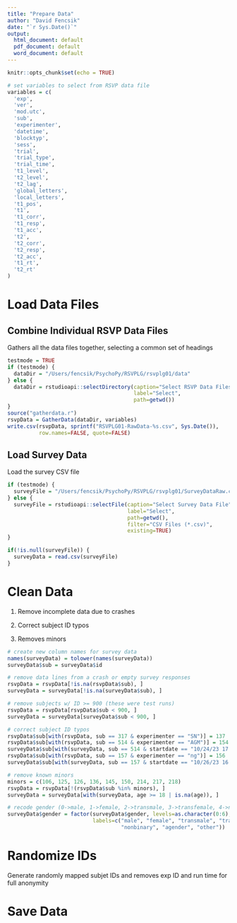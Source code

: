 ```yaml
---
title: "Prepare Data"
author: "David Fencsik"
date: "`r Sys.Date()`"
output:
  html_document: default
  pdf_document: default
  word_document: default
---
```


```r
knitr::opts_chunk$set(echo = TRUE)

# set variables to select from RSVP data file
variables = c(
  'exp',
  'ver',
  'mod.utc',
  'sub',
  'experimenter',
  'datetime',
  'blocktyp',
  'sess',
  'trial',
  'trial_type',
  'trial_time',
  't1_level',
  't2_level',
  't2_lag',
  'global_letters',
  'local_letters',
  't1_pos',
  't1',
  't1_corr',
  't1_resp',
  't1_acc',
  't2',
  't2_corr',
  't2_resp',
  't2_acc',
  't1_rt',
  't2_rt'
)
```

# Load Data Files

## Combine Individual RSVP Data Files

Gathers all the data files together, selecting a common set of headings

```r
testmode = TRUE
if (testmode) {
  dataDir = "/Users/fencsik/PsychoPy/RSVPLG/rsvplg01/data"
} else {
  dataDir = rstudioapi::selectDirectory(caption="Select RSVP Data Files Directory",
                                        label="Select",
                                        path=getwd())
}
source("gatherdata.r")
rsvpData = GatherData(dataDir, variables)
write.csv(rsvpData, sprintf("RSVPLG01-RawData-%s.csv", Sys.Date()),
          row.names=FALSE, quote=FALSE)
```

## Load Survey Data

Load the survey CSV file

```r
if (testmode) {
  surveyFile = "/Users/fencsik/PsychoPy/RSVPLG/rsvplg01/SurveyDataRaw.csv"
} else {
  surveyFile = rstudioapi::selectFile(caption="Select Survey Data File",
                                      label="Select",
                                      path=getwd(),
                                      filter="CSV Files (*.csv)",
                                      existing=TRUE)
}

if(!is.null(surveyFile)) {
  surveyData = read.csv(surveyFile)
}
```

# Clean Data

1. Remove incomplete data due to crashes

2. Correct subject ID typos

3. Removes minors


```r

# create new column names for survey data
names(surveyData) = tolower(names(surveyData))
surveyData$sub = surveyData$id

# remove data lines from a crash or empty survey responses
rsvpData = rsvpData[!is.na(rsvpData$sub), ]
surveyData = surveyData[!is.na(surveyData$sub), ]

# remove subjects w/ ID >= 900 (these were test runs)
rsvpData = rsvpData[rsvpData$sub < 900, ]
surveyData = surveyData[surveyData$sub < 900, ]

# correct subject ID typos
rsvpData$sub[with(rsvpData, sub == 317 & experimenter == "SN")] = 137
rsvpData$sub[with(rsvpData, sub == 514 & experimenter == "AGM")] = 154
surveyData$sub[with(surveyData, sub == 514 & startdate == "10/24/23 17:10")] = 154
rsvpData$sub[with(rsvpData, sub == 157 & experimenter == "ng")] = 156
surveyData$sub[with(surveyData, sub == 157 & startdate == "10/26/23 16:16")] = 156

# remove known minors
minors = c(106, 125, 126, 136, 145, 150, 214, 217, 218)
rsvpData = rsvpData[!(rsvpData$sub %in% minors), ]
surveyData = surveyData[with(surveyData, age >= 18 | is.na(age)), ]

# recode gender (0->male, 1->female, 2->transmale, 3->transfemale, 4->nonbinary, 5->agender, 6->other)
surveyData$gender = factor(surveyData$gender, levels=as.character(0:6),
                           labels=c("male", "female", "transmale", "transfemale",
                                    "nonbinary", "agender", "other"))
```

# Randomize IDs

Generate randomly mapped subjet IDs and removes exp ID and run time for full anonymity

# Save Data